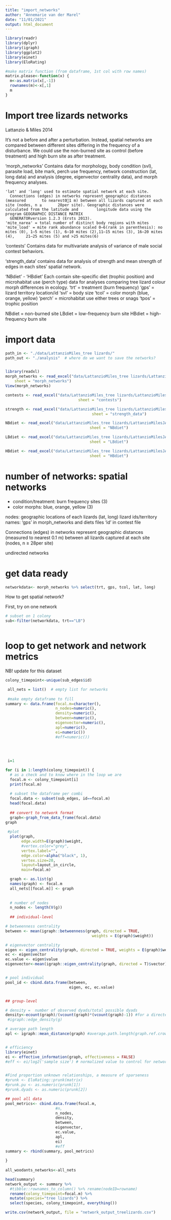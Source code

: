 ```yaml
---
title: "import_networks"
author: "Annemarie van der Marel"
date: "11/01/2021"
output: html_document
---
```


```r
library(readr)
library(dplyr)
library(igraph)
library(ggplot2)
library(einet)
library(EloRating)
```

```r
#make matrix function (from dataframe, 1st col with row names)
matrix.please<-function(x) {
  m<-as.matrix(x[,-1])
  rownames(m)<-x[,1]
  m
}
```



# Import tree lizards networks
Lattanzio & Miles 2014

It's not a before and after a perturbation. Instead, spatial networks are compared between different sites differing in the frequency of a disturbance. 
We could use the non-burned site as control (before treatment) and high burn site as after treatment.  

 'morph_networks'
Contains data for morphology, body condition (svl), parasite load, bite mark, perch use frequency, network construction (lat, long data) and analysis (degree, eigenvector centrality data), and morph frequency analyses. 

    'lat' and 'long' used to estimate spatial network at each site. 
      Connections (edges) in networks represent geographic distances (measured       to nearest01 m) between all lizards captured at each site (nodes, n ≥       28per site). Geographic distances were calculated from the latitude and        longitude data using the program GEOGRAPHIC DISTANCE MATRIX       
      GENERATORversion 1.2.3 (Ersts 2013).
    'mite_narea' = total number of distinct body regions with mites
    'mite_load' = mite rank abundance scaled 0–6(rank in parenthesis): no    
    mites (0), 1–5 mites (1), 6–10 mites (2),11–15 mites (3), 16–20 mites (4),     21–25 mites (5) and >25 mites(6)

 'contests'
Contains data for multivariate analysis of variance of male social contest behaviors. 

 'strength_data'
contains data for analysis of strength and mean strength of edges in each sites' spatial network. 

 'NBdiet' - 'HBdiet'
Each contain site-specific diet (trophic position) and microhabitat use (perch type) data for analyses comparing tree lizard colour morph differences in ecology. 
  'trt' = treatment (burn frequency)
  'gps' = lizard territory location/id
  'svl' = body size
  'tcol' = color morph (blue, orange, yellow)
  'perch' = microhabitat use either trees or snags
  'tpos' = trophic position

  NBdiet = non-burned site
  LBdiet = low-frequency burn site
  HBdiet = high-frequency burn site


# import data
```r
path_in <- "./data/LattanzioMiles_tree lizards/"
path_out <- "./analysis"  # where do we want to save the networks?


library(readxl)
morph_networks <- read_excel("data/LattanzioMiles_tree lizards/LattanzioMilesJAEdata.xlsx", 
    sheet = "morph_networks")
View(morph_networks)

contests <- read_excel("data/LattanzioMiles_tree lizards/LattanzioMilesJAEdata.xlsx", 
                                sheet = "contests")

strength <- read_excel("data/LattanzioMiles_tree lizards/LattanzioMilesJAEdata.xlsx", 
                                      sheet = "strength_data")

NBdiet <- read_excel("data/LattanzioMiles_tree lizards/LattanzioMilesJAEdata.xlsx", 
                                     sheet = "NBdiet")

LBdiet <- read_excel("data/LattanzioMiles_tree lizards/LattanzioMilesJAEdata.xlsx", 
                                     sheet = "LBdiet")

HBdiet <- read_excel("data/LattanzioMiles_tree lizards/LattanzioMilesJAEdata.xlsx", 
                                     sheet = "HBdiet")

```



# number of networks: spatial networks 
- condition/treatment: burn frequency sites (3)
- color morphs: blue, orange, yellow (3)

nodes: geographic locations of each lizards (lat, long)
lizard ids/territory names:
  'gps' in morph_networks and diets files 
  'id' in contest file

Connections (edges) in networks represent geographic distances (measured to nearest 0.1 m) between all lizards captured at each site (nodes, n ≥ 28per site)

undirected networks


# get data ready

```r
networkdata<- morph_networks %>% select(trt, gps, tcol, lat, long)


```

How to get spatial network?


First, try on one network
```r
# subset on 1 colony
sub<-filter(networkdata, trt=="LB")



```



# loop to get network and network metrics

NB! update for this dataset

```r

colony_timepoint<-unique(sub_edges$id)

 all_nets = list()  # empty list for networks
 
 #make empty dataframe to fill
summary <- data.frame(focal.m=character(), 
                      n_nodes=numeric(), 
                      density=numeric(), 
                      between=numeric(),
                      eigenvector=numeric(),
                      apl=numeric(),
                      ei=numeric())
                      #eff=numeric())
                                    
 
 
  
 i=1

for (i in 1:length(colony_timepoint)) {
  # as a check and to know where in the loop we are 
  focal.m <- colony_timepoint[i]
  print(focal.m) 
  
  # subset the dataframe per combi
  focal.data <- subset(sub_edges, id==focal.m)
  head(focal.data)
  
  ## convert to network format
  graph<-graph_from_data_frame(focal.data)
graph 
  
 #plot 
  plot(graph, 
       edge.width=E(graph)$weight,
       #vertex.color="grey",
       vertex.label="",
       edge.color=alpha("black", 1),
       vertex.size=20,
       layout=layout_in_circle,
       main=focal.m)

  graph <- as.list(g)
  names(graph) <- focal.m
  all_nets[[focal.m]] <- graph
  
  
  # number of nodes
  n_nodes <- length(V(g))
  
  ## individual-level 

# betweenness centrality
between <- mean(igraph::betweenness(graph, directed = TRUE,
                                      weights = E(graph)$weight))

# eigenvector centrality
eigen <- eigen_centrality(graph, directed = TRUE, weights = E(graph)$weight)
ec <- eigen$vector
ec.value <- eigen$value
eigenvector<-mean(igraph::eigen_centrality(graph, directed = T)$vector)


# pool individual
pool_id <- cbind.data.frame(between, 
                            eigen, ec, ec.value)


## group-level 

# density =  number of observed dyads/total possible dyads
density<-ecount(graph)/(vcount(graph)*(vcount(graph)-1)) #for a directed network
 #igraph::edge_density(g)

# average path length
apl <- igraph::mean_distance(graph) #average.path.length(graph.ref.crowd) 


# efficiency
library(einet)
ei <- effective_information(graph, effectiveness = FALSE)
#eff <- ei/log2('sample size') # normalized value to control for network size 


#Find proportion unknown relationships, a measure of sparseness
#prunk <- EloRating::prunk(matrix)
#prunk.pu <- as.numeric(prunk[1])
#prunk.dyads <- as.numeric(prunk[2])

## pool all data
pool_metrics<- cbind.data.frame(focal.m,
                      #n, 
                      n_nodes,
                      density, 
                      between,
                      eigenvector, 
                      ec.value,
                      apl,
                      ei)
                      #eff
summary <- rbind(summary, pool_metrics)
                        
}
 
all_woodants_networks<-all_nets

head(summary)
network_output <- summary %>% 
  #tibble::rownames_to_column() %>% rename(nodeID=rowname)
  rename(colony_timepoint=focal.m) %>%
  mutate(species="tree lizards") %>%
  select(species, colony_timepoint, everything())

write.csv(network_output, file = "network_output_treelizards.csv")
 
```





